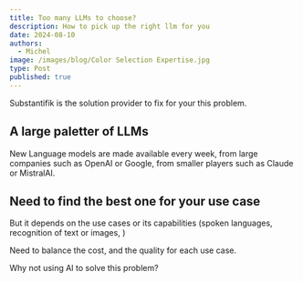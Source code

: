 ```yaml
---
title: Too many LLMs to choose?
description: How to pick up the right llm for you
date: 2024-08-10
authors:
  - Michel
image: /images/blog/Color Selection Expertise.jpg
type: Post
published: true
---
```


<Callout>
  Substantifik is the solution provider to fix for your this problem.
</Callout>

## A large paletter of LLMs

New Language models are made available every week, from large companies such as OpenAI or Google, from smaller players such as Claude or MistralAI.

## Need to find the best one for your use case

But it depends on the use cases or its capabilities (spoken languages, recognition of text or images, )

Need to balance the cost, and the quality for each use case.

Why not using AI to solve this problem?
